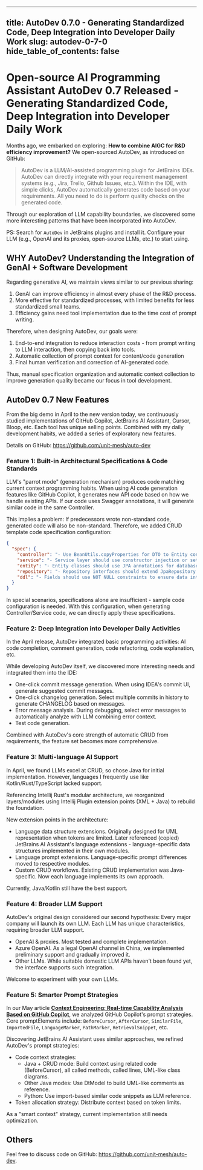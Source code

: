 

---
title: AutoDev 0.7.0 - Generating Standardized Code, Deep Integration into Developer Daily Work
slug: autodev-0-7-0
hide_table_of_contents: false
---

# Open-source AI Programming Assistant AutoDev 0.7 Released - Generating Standardized Code, Deep Integration into Developer Daily Work

Months ago, we embarked on exploring: **How to combine AIGC for R&D efficiency improvement?** We open-sourced AutoDev, as introduced on GitHub:

> AutoDev is a LLM/AI-assisted programming plugin for JetBrains IDEs. AutoDev can directly integrate with your requirement management systems (e.g., Jira, Trello, Github Issues, etc.). Within the IDE, with simple clicks, AutoDev automatically generates code based on your requirements. All you need to do is perform quality checks on the generated code.

Through our exploration of LLM capability boundaries, we discovered some more interesting patterns that have been incorporated into AutoDev.

PS: Search for `AutoDev` in JetBrains plugins and install it. Configure your LLM (e.g., OpenAI and its proxies, open-source LLMs, etc.) to start using.

## WHY AutoDev? Understanding the Integration of GenAI + Software Development

Regarding generative AI, we maintain views similar to our previous sharing:

1. GenAI can improve efficiency in almost every phase of the R&D process.
2. More effective for standardized processes, with limited benefits for less standardized small teams.
3. Efficiency gains need tool implementation due to the time cost of prompt writing.

Therefore, when designing AutoDev, our goals were:

1. End-to-end integration to reduce interaction costs - from prompt writing to LLM interaction, then copying back into tools.
2. Automatic collection of prompt context for content/code generation
3. Final human verification and correction of AI-generated code.

Thus, manual specification organization and automatic context collection to improve generation quality became our focus in tool development.

## AutoDev 0.7 New Features

From the big demo in April to the new version today, we continuously studied implementations of GitHub Copilot, JetBrains AI Assistant, Cursor, Bloop, etc. Each tool has unique selling points. Combined with my daily development habits, we added a series of exploratory new features.

Details on GitHub: https://github.com/unit-mesh/auto-dev

### Feature 1: Built-in Architectural Specifications & **Code Standards**

LLM's "parrot mode" (generation mechanism) produces code matching current context programming habits. When using AI code generation features like GitHub Copilot, it generates new API code based on how we handle existing APIs. If our code uses Swagger annotations, it will generate similar code in the same Controller.

This implies a problem: If predecessors wrote non-standard code, generated code will also be non-standard. Therefore, we added CRUD template code specification configuration:

```json
{
  "spec": {
    "controller": "- Use BeanUtils.copyProperties for DTO to Entity conversion in Controllers",
    "service": "- Service layer should use constructor injection or setter injection, avoid @Autowired annotation",
    "entity": "- Entity classes should use JPA annotations for database mapping",
    "repository": "- Repository interfaces should extend JpaRepository for basic CRUD operations",
    "ddl": "- Fields should use NOT NULL constraints to ensure data integrity"
  }
}
```

In special scenarios, specifications alone are insufficient - sample code configuration is needed. With this configuration, when generating Controller/Service code, we can directly apply these specifications.

### Feature 2: Deep Integration into Developer Daily Activities

In the April release, AutoDev integrated basic programming activities: AI code completion, comment generation, code refactoring, code explanation, etc.

While developing AutoDev itself, we discovered more interesting needs and integrated them into the IDE:

- One-click commit message generation. When using IDEA's commit UI, generate suggested commit messages.
- One-click changelog generation. Select multiple commits in history to generate CHANGELOG based on messages.
- Error message analysis. During debugging, select error messages to automatically analyze with LLM combining error context.
- Test code generation.

Combined with AutoDev's core strength of automatic CRUD from requirements, the feature set becomes more comprehensive.

### Feature 3: **Multi-language AI Support**

In April, we found LLMs excel at CRUD, so chose Java for initial implementation. However, languages I frequently use like Kotlin/Rust/TypeScript lacked support.

Referencing Intellij Rust's modular architecture, we reorganized layers/modules using Intellij Plugin extension points (XML + Java) to rebuild the foundation.

New extension points in the architecture:

- Language data structure extensions. Originally designed for UML representation when tokens are limited. Later referenced (copied) JetBrains AI Assistant's language extensions - language-specific data structures implemented in their own modules.
- Language prompt extensions. Language-specific prompt differences moved to respective modules.
- Custom CRUD workflows. Existing CRUD implementation was Java-specific. Now each language implements its own approach.

Currently, Java/Kotlin still have the best support.

### Feature 4: Broader LLM Support

AutoDev's original design considered our second hypothesis: Every major company will launch its own LLM. Each LLM has unique characteristics, requiring broader LLM support.

- OpenAI & proxies. Most tested and complete implementation.
- Azure OpenAI. As a legal OpenAI channel in China, we implemented preliminary support and gradually improved it.
- Other LLMs. While suitable domestic LLM APIs haven't been found yet, the interface supports such integration.

Welcome to experiment with your own LLMs.

### Feature 5: Smarter Prompt Strategies

In our May article **[Context Engineering: Real-time Capability Analysis Based on GitHub Copilot](https://www.phodal.com/blog/llm-context-engineering/)**, we analyzed GitHub Copilot's prompt strategies. Core promptElements include: `BeforeCursor`, `AfterCursor`, `SimilarFile`, `ImportedFile`, `LanguageMarker`, `PathMarker`, `RetrievalSnippet`, etc.

Discovering JetBrains AI Assistant uses similar approaches, we refined AutoDev's prompt strategies:

- Code context strategies:
    - Java + CRUD mode: Build context using related code (BeforeCursor), all called methods, called lines, UML-like class diagrams.
    - Other Java modes: Use DtModel to build UML-like comments as reference.
    - Python: Use import-based similar code snippets as LLM reference.
- Token allocation strategy: Distribute context based on token limits.

As a "smart context" strategy, current implementation still needs optimization.

## Others

Feel free to discuss code on GitHub: https://github.com/unit-mesh/auto-dev.